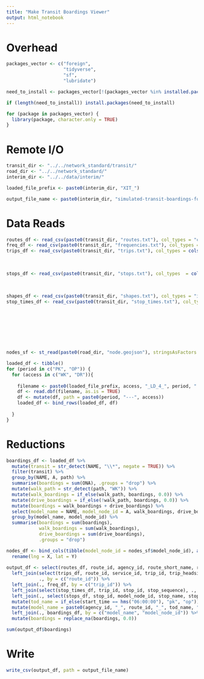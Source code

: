 ```yaml
---
title: "Make Transit Boardings Viewer"
output: html_notebook
---
```


# Overhead
```r
packages_vector <- c("foreign",
                     "tidyverse",
                     "sf",
                     "lubridate")

need_to_install <- packages_vector[!(packages_vector %in% installed.packages()[,"Package"])]

if (length(need_to_install)) install.packages(need_to_install)

for (package in packages_vector) {
  library(package, character.only = TRUE)
}

```

# Remote I/O
```r
transit_dir <- "../../network_standard/transit/"
road_dir <- "../../network_standard/"
interim_dir <- "../../data/interim/"

loaded_file_prefix <- paste0(interim_dir, "XIT_")

output_file_name <- paste0(interim_dir, "simulated-transit-boardings-for-tableau.csv")
```

# Data Reads
```r
routes_df <- read_csv(paste0(transit_dir, "routes.txt"), col_types = "ciccciccc")
freq_df <- read_csv(paste0(transit_dir, "frequencies.txt"), col_types = "citt")
trips_df <- read_csv(paste0(transit_dir, "trips.txt"), col_types = cols(.default = col_character(),
                                                                        direction_id = col_integer(),
                                                                        block_id = col_integer(),
                                                                        shape_id = col_integer()))
stops_df <- read_csv(paste0(transit_dir, "stops.txt"), col_types  = cols(.default = col_character(),
                                                                         stop_lat = col_double(),
                                                                         stop_lon = col_double(),
                                                                         model_node_id = col_integer()))
shapes_df <- read_csv(paste0(transit_dir, "shapes.txt"), col_types = "iddicc")
stop_times_df <- read_csv(paste0(transit_dir, "stop_times.txt"), col_types = cols(.default = col_integer(),
                                                                                  stop_id = col_character(),
                                                                                  trip_id = col_character(),
                                                                                  arrival_time = col_time(),
                                                                                  departure_time = col_time(),
                                                                                  stop_distance = col_double(),
                                                                                  timepoint = col_character(),
                                                                                  stop_is_skipped = col_character()))

nodes_sf <- st_read(paste0(road_dir, "node.geojson"), stringsAsFactors = FALSE)

loaded_df <- tibble()
for (period in c("PK", "OP")) {
  for (access in c("WK", "DR")){
    
    filename <- paste0(loaded_file_prefix, access, "_LD_4_", period, ".DBF")
    df <- read.dbf(filename, as.is = TRUE)
    df <- mutate(df, path = paste0(period, "---", access))
    loaded_df <- bind_rows(loaded_df, df)
    
  }
}
```

# Reductions
```r
boardings_df <- loaded_df %>%
  mutate(transit = str_detect(NAME, "\\*", negate = TRUE)) %>%
  filter(transit) %>%
  group_by(NAME, A, path) %>%
  summarise(boardings = sum(ONA), .groups = "drop") %>%
  mutate(walk_path = str_detect(path, "WK")) %>%
  mutate(walk_boardings = if_else(walk_path, boardings, 0.0)) %>%
  mutate(drive_boardings = if_else(!walk_path, boardings, 0.0)) %>%
  mutate(boardings = walk_boardings + drive_boardings) %>%
  select(model_name = NAME, model_node_id = A, walk_boardings, drive_boardings, boardings) %>%
  group_by(model_name, model_node_id) %>%
  summarise(boardings = sum(boardings), 
            walk_boardings = sum(walk_boardings), 
            drive_boardings = sum(drive_boardings), 
            .groups = "drop")

nodes_df <- bind_cols(tibble(model_node_id = nodes_sf$model_node_id), as_tibble(st_coordinates(nodes_sf))) %>%
  rename(lng = X, lat = Y)
  
output_df <- select(routes_df, route_id, agency_id, route_short_name, route_long_name) %>%
  left_join(select(trips_df, route_id, service_id, trip_id, trip_headsign, direction_id, shape_id),
            ., by = c("route_id")) %>%
  left_join(., freq_df, by = c("trip_id")) %>%
  left_join(select(stop_times_df, trip_id, stop_id, stop_sequence), ., by = c("trip_id")) %>%
  left_join(., select(stops_df, stop_id, model_node_id, stop_name, stop_lat, stop_lon), by = c("stop_id")) %>%
  mutate(tod_name = if_else(start_time == hms("06:00:00"), "pk", "op")) %>%
  mutate(model_name = paste0(agency_id, "_", route_id, "_", tod_name, "_d", direction_id, "_s", shape_id)) %>%
  left_join(., boardings_df, by = c("model_name", "model_node_id")) %>%
  mutate(boardings = replace_na(boardings, 0.0))

sum(output_df$boardings)
```

# Write
```r
write_csv(output_df, path = output_file_name)
```

